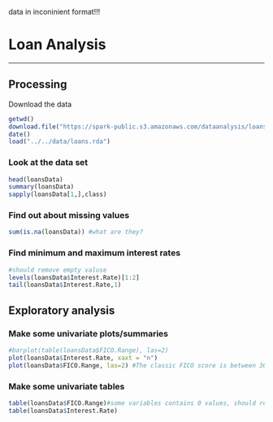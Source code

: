 data in inconinient format!!!

Loan Analysis
=============

------

## Processing

Download the data

```{r loadData,cache=TRUE}
getwd()
download.file("https://spark-public.s3.amazonaws.com/dataanalysis/loansData.rda", destfile="../../data/loans.rda",method="curl")
date()
load("../../data/loans.rda")
```

### Look at the data set

```{r, dependson="loadData"}
head(loansData)
summary(loansData)
sapply(loansData[1,],class)
```
### Find out about missing values
```{r, dependson="loadData"}
sum(is.na(loansData)) #what are they?
```

### Find minimum and maximum interest rates
```{r, dependson="loadData"}
#should remove empty valuse
levels(loansData$Interest.Rate)[1:2]
tail(loansData$Interest.Rate,1)

```

## Exploratory analysis

### Make some univariate plots/summaries


```{r, dependson="loadData"}
#barplot(table(loansData$FICO.Range), las=2)
plot(loansData$Interest.Rate, xaxt = "n")
plot(loansData$FICO.Range, las=2) #The classic FICO score is between 300 and 850 exhibiting a negative skewed distribution with 60% of people falling between approximately 650 and 799

```

### Make some univariate tables
```{r, dependson="loadData"}
table(loansData$FICO.Range)#some variables contains 0 values, should remove?
table(loansData$Interest.Rate)
```



